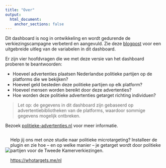 ```yaml
---
title: "Over"
output:
  html_document:
    anchor_sections: false
---
```


Dit dashboard is nog in ontwikkeling en wordt gedurende de verkiezingscampagne verbeterd en aangevuld. Zie deze [blogpost](https://politieke-advertenties.nl/waar-komen-onze-data-vandaan/) voor een uitgebreide uitleg van de variabelen in dit dashboard.	

Er zijn vier hoofdvragen die we met deze versie van het dashboard proberen te beantwoorden:

+ Hoeveel advertenties plaatsen Nederlandse politieke partijen op de platforms die we bekijken?
+ Hoeveel geld besteden deze politieke partijen op elk platform?
+ Hoeveel mensen worden bereikt door deze advertenties?
+ Hoe worden deze politieke advertenties getarget richting individuen?

> Let op: de gegevens in dit dashboard zijn gebaseerd op advertentiebibliotheken van de platforms, waardoor sommige gegevens mogelijk ontbreken.	

Bezoek [politieke-advertenties.nl](https://politieke-advertenties.nl/) voor meer informatie.



:::: {style="display: flex; justify-content: center; align-items: center;" }

::: {}
![](https://pbs.twimg.com/profile_images/1269917312821444610/Q-bBVTQq_400x400.jpg)
:::

::: {}
Help jij ons met onze studie naar politieke microtargeting? Installeer de plugin en zie hoe – en op welke manier – je getarget wordt door politieke partijen voor de Tweede Kamerverkiezingen. 

[https://whotargets.me/nl](https://whotargets.me/nl)
:::

::::
